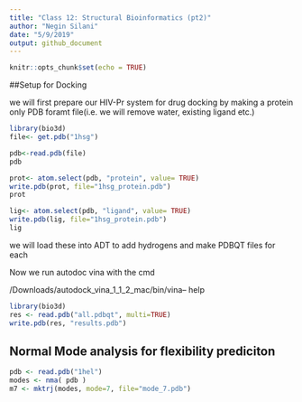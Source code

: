 ```yaml
---
title: "Class 12: Structural Bioinformatics (pt2)"
author: "Negin Silani"
date: "5/9/2019"
output: github_document
---
```


```r
knitr::opts_chunk$set(echo = TRUE)
```

##Setup for Docking

we will first prepare our HIV-Pr system for drug docking by making a protein only PDB foramt file(i.e. we will remove water, existing ligand etc.)

```r
library(bio3d)
file<- get.pdb("1hsg")
```

```r
pdb<-read.pdb(file)
pdb
```

```r
prot<- atom.select(pdb, "protein", value= TRUE)
write.pdb(prot, file="1hsg_protein.pdb")
prot
```


```r
lig<- atom.select(pdb, "ligand", value= TRUE)
write.pdb(lig, file="1hsg_protein.pdb")
lig
```

we will load these into ADT to add hydrogens and make PDBQT files for each

Now we run autodoc vina with the cmd

/Downloads/autodock_vina_1_1_2_mac/bin/vina-- help

```r
library(bio3d)
res <- read.pdb("all.pdbqt", multi=TRUE)
write.pdb(res, "results.pdb")
```

## Normal Mode analysis for flexibility prediciton

```r
pdb <- read.pdb("1hel")
modes <- nma( pdb )
m7 <- mktrj(modes, mode=7, file="mode_7.pdb")
```

